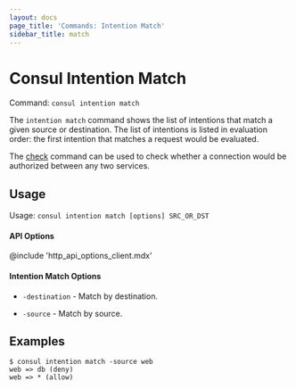 ```yaml
---
layout: docs
page_title: 'Commands: Intention Match'
sidebar_title: match
---
```


# Consul Intention Match

Command: `consul intention match`

The `intention match` command shows the list of intentions that match
a given source or destination. The list of intentions is listed in evaluation
order: the first intention that matches a request would be evaluated.

The [check](/docs/commands/intention/check) command can be used to
check whether a connection would be authorized between any two services.

## Usage

Usage: `consul intention match [options] SRC_OR_DST`

#### API Options

@include 'http_api_options_client.mdx'

#### Intention Match Options

- `-destination` - Match by destination.

- `-source` - Match by source.

## Examples

```shell-session
$ consul intention match -source web
web => db (deny)
web => * (allow)
```
